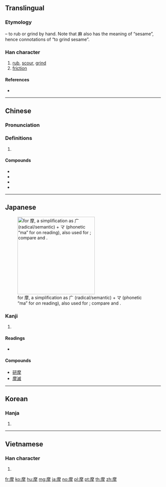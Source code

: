 ==Translingual==

===Etymology===
{{Han compound|麻|手|t2=hand|ls=psc|c1=p|c2=s}} – to rub or grind by hand. Note that 麻 also has the meaning of “sesame”, hence connotations of “to grind sesame”.

===Han character===
{{Han char|rn=64|rad=手|as=11|sn=14|four=00252|canj=ICQ,IDQ|ids=⿸麻手}}

# [[rub]], [[scour]], [[grind]]
# [[friction]]

====References====
* {{Han ref|kx=0450.280|dkj=12613|dj=0801.100|hdz=31940.070|uh=6469|ud=25705|bh=BCAF|bd=48303}}

----

==Chinese==
{{zh-forms}}

===Pronunciation===
{{zh-pron
|m=mó
|c=mo1,mo4
|h=pfs=
|md=
|mn=mō/mô
|w=
|mc=y
|oc=y
|cat=
}}

===Definitions===
{{zh-hanzi}}

# {{rfdef|lang=zh}}

====Compounds====
* {{zh-l|摩擦|mócā}}
* {{zh-l|摩托車|mótuōchē|motorcycle, motorbike}}
* {{zh-l|摩托自行車|mótuō zìxíngchē|moped}}
* {{zh-l|破裂摩擦音|pòliè mócāyīn|affricate}}

----

==Japanese==
[[File:RYAKUJI ma.png|thumb|right|250px|{{w|Ryakuji}} for 摩, a {{w|phono-semantic}} simplification as 广 (radical/semantic) + マ (phonetic “ma” for ''on'' reading), also used for {{ja-l|魔}}; compare {{ja-l|機}} and {{ja-l|議}}.]]

===Kanji===
{{ja-kanji|grade=c|rs=手11}}

# {{defn|lang=ja|sort=手11}}

====Readings====
* {{ja-readings|on=[[ま]] (ma)|kun=[[摩る|さする]] (sasuru), [[摩る|する]] (suru)}}

====Compounds====
* [[研摩]]
* [[摩滅]]

----

==Korean==

===Hanja===
{{ko-hanja|hangeul=마|eumhun=|rv=ma|mr=ma|y=ma}}

# {{defn|lang=ko|sort=手11}}

----

==Vietnamese==

===Han character===
{{vi-hantu|[[ma]]|rs=手11}}

# {{defn|lang=vi|sort=手11}}

[[fr:摩]]
[[ko:摩]]
[[hu:摩]]
[[mg:摩]]
[[ja:摩]]
[[no:摩]]
[[pl:摩]]
[[pt:摩]]
[[th:摩]]
[[zh:摩]]
